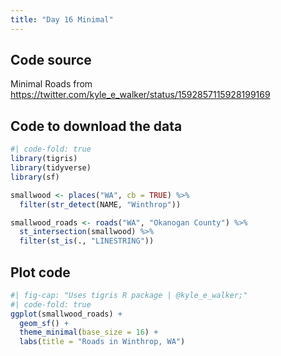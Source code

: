 ```yaml
---
title: "Day 16 Minimal"
---
```


## Code source

Minimal Roads from [https://twitter.com/kyle_e_walker/status/1592857115928199169](https://twitter.com/kyle_e_walker/status/1592857115928199169)

## Code to download the data

```r
#| code-fold: true
library(tigris)
library(tidyverse)
library(sf)

smallwood <- places("WA", cb = TRUE) %>%
  filter(str_detect(NAME, "Winthrop"))

smallwood_roads <- roads("WA", "Okanogan County") %>%
  st_intersection(smallwood) %>%
  filter(st_is(., "LINESTRING"))
```

## Plot code

```r
#| fig-cap: "Uses tigris R package | @kyle_e_walker;"
#| code-fold: true
ggplot(smallwood_roads) + 
  geom_sf() + 
  theme_minimal(base_size = 16) + 
  labs(title = "Roads in Winthrop, WA")
```
